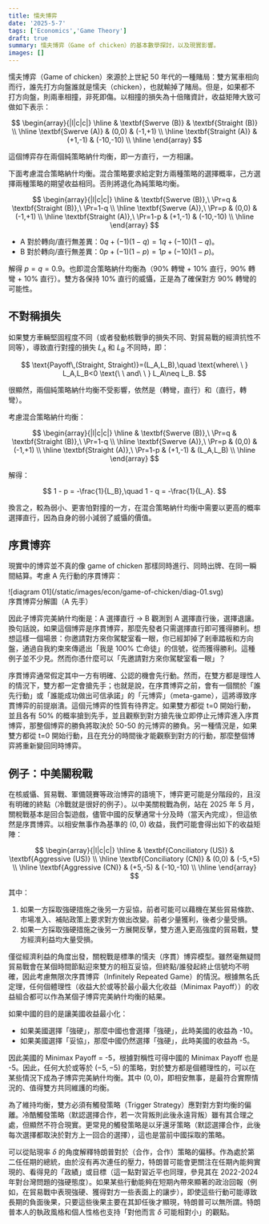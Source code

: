 ```yaml
---
title: 懦夫博弈
date: '2025-5-7'
tags: ['Economics','Game Theory']
draft: true
summary: 懦夫博弈（Game of chicken）的基本數學探討，以及現實影響。
images: []
---
```


懦夫博弈（Game of chicken）來源於上世紀 50 年代的一種賭局：雙方駕車相向而行，誰先打方向盤誰就是懦夫（chicken），也就輸掉了賭局。但是，如果都不打方向盤，則兩車相撞，非死即傷。以相撞的損失為十倍賭資計，收益矩陣大致可做如下表示：

$$
\begin{array}{|l|c|c|}
\hline
           & \textbf{Swerve (B)} & \textbf{Straight (B)} \\ \hline
\textbf{Swerve (A)}   & (0,0)      & (-1,+1)  \\ \hline
\textbf{Straight (A)} & (+1,-1)    & (-10,-10) \\ \hline
\end{array}
$$

這個博弈存在兩個純策略納什均衡，即一方直行，一方相讓。

下面考慮混合策略納什均衡。混合策略要求給定對方兩種策略的選擇概率，己方選擇兩種策略的期望收益相同。否則將退化為純策略均衡。

$$
\begin{array}{|l|c|c|}
\hline
           & \textbf{Swerve (B)},\ \Pr=q & \textbf{Straight (B)},\ \Pr=1-q \\ \hline
\textbf{Swerve (A)},\ \Pr=p   & (0,0)      & (-1,+1)  \\ \hline
\textbf{Straight (A)},\ \Pr=1-p & (+1,-1)    & (-10,-10) \\ \hline
\end{array}
$$

- A 對於轉向/直行無差異：$0q+(-1)(1-q)=1q+(-10)(1-q)$。
- B 對於轉向/直行無差異：$0p+(-1)(1-p)=1p+(-10)(1-p)$。

解得 $p=q=0.9$。也即混合策略納什均衡為（90% 轉彎 + 10% 直行，90% 轉彎 + 10% 直行）。雙方各保持 10% 直行的威懾，正是為了確保對方 90% 轉彎的可能性。

## 不對稱損失

如果雙方車輛堅固程度不同（或者發動核戰爭的損失不同、對貿易戰的經濟抗性不同等），導致直行對撞的損失 $L_A$ 和 $L_B$ 不同時，即：

$$
\text{Payoff\,(Straight, Straight)}=(L_A,L_B),\quad \text{where\ \ } L_A,L_B<0 \text{\ \ and\ \ } L_A\neq L_B.
$$

很顯然，兩個純策略納什均衡不受影響，依然是（轉彎，直行）和（直行，轉彎）。

考慮混合策略納什均衡：

$$
\begin{array}{|l|c|c|}
\hline
           & \textbf{Swerve (B)},\ \Pr=q & \textbf{Straight (B)},\ \Pr=1-q \\ \hline
\textbf{Swerve (A)},\ \Pr=p   & (0,0)      & (-1,+1)  \\ \hline
\textbf{Straight (A)},\ \Pr=1-p & (+1,-1)    & (L_A,L_B) \\ \hline
\end{array}
$$

解得：

$$
1 - p =  -\frac{1}{L_B},\quad 1 - q = -\frac{1}{L_A}.
$$


換言之，較為弱小、更害怕對撞的一方，在混合策略納什均衡中需要以更高的概率選擇直行，因為自身的弱小減弱了威懾的價值。

## 序貫博弈

現實中的博弈並不真的像 game of chicken 那樣同時進行、同時出牌、在同一瞬間結算。考慮 A 先行動的序貫博弈：

<div className="flex flex-col items-center [&_p]:!-my-2 -mt-8 mb-6">
    <div>
        ![diagram 01](/static/images/econ/game-of-chicken/diag-01.svg)
    </div>
    <span className="-mt-4 text-sm text-gray-600 dark:text-gray-400">
        序貫博弈分解圖（A 先手）
    </span>
</div>

因此子博弈完美納什均衡是：A 選擇直行 → B 觀測到 A 選擇直行後，選擇退讓。換句話說，如果這個博弈是序貫博弈，那麼先發者只需選擇直行即可獲得勝利。想想這樣一個場景：你邀請對方來你駕駛室看一眼，你已經卸掉了剎車踏板和方向盤，通過自我約束來傳遞出「我是 100% 亡命徒」的信號，從而獲得勝利。這種例子並不少見。然而你憑什麼可以「先邀請對方來你駕駛室看一眼」？

序貫博弈通常假定其中一方有明確、公認的機會先行動。然而，在雙方都是理性人的情況下，雙方都一定會搶先手；也就是說，在序貫博弈之前，會有一個關於「誰先行動」或「誰能成功做出可信承諾」的「元博弈」（meta-game），這將導致序貫博弈的前提崩潰。這個元博弈的性質有待界定。如果雙方都從 t=0 開始行動，並且各有 50% 的概率搶到先手，並且觀察到對方搶先後立即停止元博弈進入序貫博弈，那整個博弈的勝負將取決於 50-50 的元博弈的勝負。另一種情況是，如果雙方都從 t=0 開始行動，且在充分的時間後才能觀察到對方的行動，那麼整個博弈將重新變回同時博弈。

## 例子：中美關稅戰

在核威懾、貿易戰、軍備競賽等政治博弈的語境下，博弈更可能是分階段的，且沒有明確的終點（冷戰就是很好的例子）。以中美關稅戰為例，站在 2025 年 5 月，關稅戰基本是回合製遊戲，儘管中國的反擊通常十分及時（當天內完成），但這依然是序貫博弈。以相安無事作為基準的 $(0, 0)$ 收益，我們可能會得出如下的收益矩陣：

$$
\begin{array}{|l|c|c|}
\hline
           & \textbf{Conciliatory (US)} & \textbf{Aggressive (US)} \\ \hline
\textbf{Conciliatory (CN)}   & (0,0)      & (-5,+5)  \\ \hline
\textbf{Aggressive (CN)} & (+5,-5)    & (-10,-10) \\ \hline
\end{array}
$$

其中：

1. 如果一方採取強硬措施之後另一方妥協，前者可能可以藉機在某些貿易條款、市場准入、補貼政策上要求對方做出改變。前者少量獲利，後者少量受損。
2. 如果一方採取強硬措施之後另一方展開反擊，雙方進入更高強度的貿易戰，雙方經濟利益均大量受損。

僅從經濟利益的角度出發，關稅戰是標準的懦夫（序貫）博弈模型。雖然毫無疑問貿易戰會在某個時間節點迎來雙方的相互妥協，但終點/誰發起終止信號均不明確，因此考慮無限次序貫博弈（Infinitely Repeated Game）的情況。根據無名氏定理，任何個體理性（收益大於或等於最小最大化收益（Minimax Payoff））的收益組合都可以作為某個子博弈完美納什均衡的結果。

如果中國的目的是讓美國收益最小化：

- 如果美國選擇「強硬」，那麼中國也會選擇「強硬」，此時美國的收益為 -10。
- 如果美國選擇「妥協」，那麼中國仍然選擇「強硬」，此時美國的收益為 -5。

因此美國的 Minimax Payoff = -5，根據對稱性可得中國的 Minimax Payoff 也是 -5。因此，任何大於或等於 $(-5,-5)$ 的策略，對於雙方都是個體理性的，可以在某些情況下成為子博弈完美納什均衡。其中 $(0,0)$，即相安無事，是最符合實際情況的、值得雙方共同維護的均衡。

為了維持均衡，雙方必須有觸發策略（Trigger Strategy）應對對方對均衡的偏離。冷酷觸發策略（默認選擇合作，若一次背叛則此後永遠背叛）雖有其合理之處，但顯然不符合現實。更常見的觸發策略是以牙還牙策略（默認選擇合作，此後每次選擇都取決於對方上一回合的選擇），這也是當前中國採取的策略。

可以從貼現率 $\delta$ 的角度解釋特朗普對於（合作，合作）策略的偏移。作為處於第二任任期的總統，由於沒有再次連任的壓力，特朗普可能會更關注在任期內能夠實現的、看得見的「政績」或目標（這一點對習近平也同理，參見其在 2022-2024 年對台灣問題的強硬態度）。如果某些行動能夠在短期內帶來顯著的政治回報（例如，在貿易戰中表現強硬、獲得對方一些表面上的讓步），即使這些行動可能導致長期的負面後果，只要這些後果主要在其卸任後才顯現，特朗普可以無所謂。特朗普本人的執政風格和個人性格也支持「對他而言 $\delta$ 可能相對小」的觀點。